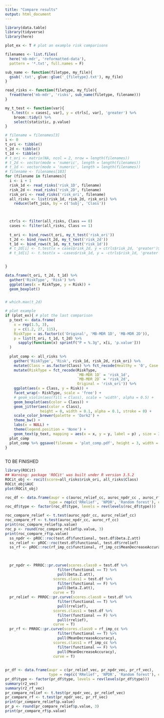 ```yaml
---
title: "Compare results"
output: html_document
---
```


```r
library(data.table)
library(tidyverse)
library(here)
```

```r
plot_ex <- T # plot an example risk comparisons
```


```r
filenames <- list.files(
  here('mb-mdr', 'reformatted-data'), 
  pattern = '*.txt', full.names = F)

sub_name <- function(filetype, my_file){
  gsub('.txt', glue::glue('_{filetype}.txt'), my_file)
}

read_risks <- function(filetype, my_file){
  fread(here('mb-mdr', 'risks', sub_name(filetype, filename)))
}

my_t_test <- function(var){
   t.test(x = cases[, var], y = ctrls[, var], 'greater') %>%
    broom::tidy() %>%
    select(statistic, p.value)
}
```


```r
# filename = filenames[3]
i <- 0
t_ori <- tibble()
t_2d <- tibble()
t_1d <- tibble()
# t_ori <- matrix(NA, ncol = 2, nrow = length(filenames))
# t_2d <- vector(mode = 'numeric', length = length(filenames))
# t_1d <- vector(mode = 'numeric', length = length(filenames))
# filename <- filenames[103]
for (filename in filenames){
  i <- i + 1
  risk_1d <- read_risks('risk_1D', filename)
  risk_2d <- read_risks('risk_2D', filename)
  risk_ori <- read_risks('risk_ori', filename)
  all_risks <- list(risk_1d, risk_2d, risk_ori) %>%
    reduce(left_join, by = c('Subj', 'Class'))


  
  ctrls <- filter(all_risks, Class == 0)
  cases <- filter(all_risks, Class == 1)
  
  t_ori <- bind_rows(t_ori, my_t_test('risk_ori'))
  t_2d <- bind_rows(t_2d, my_t_test('risk_2d'))
  t_1d <- bind_rows(t_1d, my_t_test('risk_1d'))
  # t_2d[i] <- t.test(x = cases$risk_2d, y = ctrls$risk_2d, 'greater')$statistic
  # t_1d[i] <- t.test(x = -cases$risk_1d, y = -ctrls$risk_1d, 'greater')$statistic
  

}

data.frame(t_ori, t_2d, t_1d) %>%
  gather('RiskType', 'Risk') %>%
  ggplot(aes(x = RiskType, y = Risk)) +
  geom_boxplot()


# which.max(t_2d)

```



```r
# plot example
if (plot_ex){ # plot the last comparison
  p_text <- data.frame(
    x = rep(1.5, 3),
    y = c(1.2, 27, 115),
    RiskType = as.factor(c('Original', 'MB-MDR 1D', 'MB-MDR 2D')),
    p = list(t_ori, t_1d, t_2d) %>% 
      sapply(function(x) sprintf("P = %.3g", x[i, 'p.value']))
  )
  
  plot_comp <- all_risks %>%
    gather('RiskType', 'Risk', risk_1d, risk_2d, risk_ori) %>%
    mutate(Class = as.factor(Class) %>% fct_recode(Healthy = '0', Case = '1')) %>%
    mutate(RiskType = fct_recode(RiskType, 
                                 `MB-MDR 1D` = 'risk_1d', 
                                 `MB-MDR 2D` = 'risk_2d',
                                 Original = 'risk_ori')) %>%
    ggplot(aes(x = Class, y = Risk)) +
    facet_wrap(~ RiskType, scale = 'free') +
    # geom_violin(aes(fill = Class), scale = 'width', alpha = 0.5) +
    geom_boxplot(aes(color = Class)) +
    geom_jitter(aes(color = Class),
                height = 0, width = 0.1, alpha = 0.1, stroke = 0) +
    scale_color_brewer(palette = 'Dark2') +
    theme_bw() +
    labs(x = NULL) +
    theme(legend.position = 'None') + 
    geom_text(p_text, mapping = aes(x = x, y = y, label = p) , size = 3)
  plot_comp
  plot_comp %>% ggsave(filename = 'plot_comp.pdf', height = 3, width = 5)
}
  
```


TO BE FINISHED
```r
library(ROCit)
## Warning: package 'ROCit' was built under R version 3.5.2
ROCit_obj <- rocit(score=all_risks$risk_ori, all_risks$Class)
ROCit_obj$AUC
plot(ROCit_obj)

roc_df <- data.frame(aupr = c(auroc_relief_cc, auroc_npdr_cc , auroc_rf_cc),
                    type = rep(c('RRelief', 'NPDR', 'Random forest'), each = n_sims))
roc_df$type <- factor(roc_df$type, levels = rev(levels(roc_df$type)))

roc_compare_relief <- t.test(auroc_npdr_cc, auroc_relief_cc)
roc_compare_rf <- t.test(auroc_npdr_cc, auroc_rf_cc)
print(roc_compare_relief$p.value)
roc_p <- round(roc_compare_relief$p.value, 3)
print(roc_compare_rf$p.value)
  ss_npdr <- pROC::roc(test.df$functional, test.df$beta.Z.att)
  ss_relief <- pROC::roc(test.df$functional, test.df$rrelief)
  ss_rf <- pROC::roc(rf_imp_cc$functional, rf_imp_cc$MeanDecreaseAccuracy)
  
  
```



```r
  pr_npdr <- PRROC::pr.curve(scores.class0 = test.df %>% 
                        filter(functional == T) %>% 
                        pull(beta.Z.att),
                      scores.class1 = test.df %>% 
                        filter(functional == F) %>% 
                        pull(beta.Z.att), 
                      curve = T)
  pr_relief <- PRROC::pr.curve(scores.class0 = test.df %>% 
                        filter(functional == T) %>% 
                        pull(rrelief), 
                      scores.class1 = test.df %>% 
                        filter(functional == F) %>% 
                        pull(rrelief), 
                      curve = T)
  pr_rf <- PRROC::pr.curve(scores.class0 = rf_imp_cc %>% 
                        filter(functional == T) %>% 
                        pull(MeanDecreaseAccuracy), 
                      scores.class1 = rf_imp_cc %>% 
                        filter(functional == F) %>% 
                        pull(MeanDecreaseAccuracy),
                      curve = T)
  
  
pr_df <- data.frame(aupr = c(pr_relief_vec, pr_npdr_vec, pr_rf_vec),
                    type = rep(c('RRelief', 'NPDR', 'Random forest'), each = n_sims))
pr_df$type <- factor(pr_df$type, levels = rev(levels(pr_df$type)))
summary(r2_vec)
summary(r2_rf_vec)
pr_compare_relief <- t.test(pr_npdr_vec, pr_relief_vec)
pr_compare_rf <- t.test(pr_npdr_vec, pr_rf_vec)
print(pr_compare_relief$p.value)
pr_p <- round(pr_compare_relief$p.value, 3)
print(pr_compare_rf$p.value)

```

